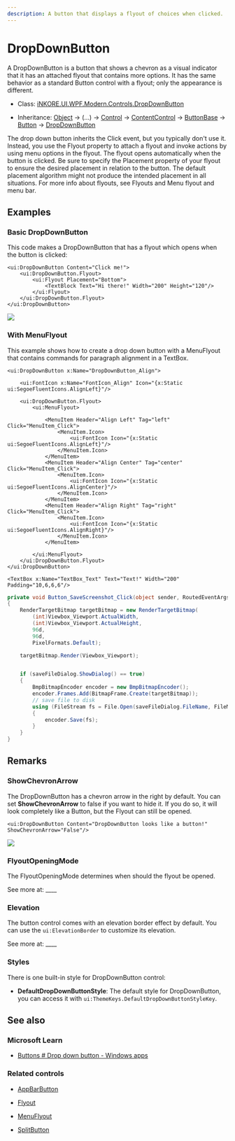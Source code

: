 ```yaml
---
description: A button that displays a flyout of choices when clicked.
---
```


# DropDownButton

A DropDownButton is a button that shows a chevron as a visual indicator that it has an attached flyout that contains more options. It has the same behavior as a standard Button control with a flyout; only the appearance is different.

- Class: [iNKORE.UI.WPF.Modern.Controls](..)[.DropDownButton](.)

- Inheritance: [Object](https://learn.microsoft.com/en-us/dotnet/api/system.object) → (...) → [Control](https://learn.microsoft.com/en-us/dotnet/api/system.windows.controls.control) → [ContentControl](https://learn.microsoft.com/en-us/dotnet/api/system.windows.controls.contentcontrol) → [ButtonBase](https://learn.microsoft.com/en-us/dotnet/api/system.windows.controls.primitives.buttonbase) → [Button](https://learn.microsoft.com/en-us/dotnet/api/system.windows.controls.button) → [DropDownButton](.)

The drop down button inherits the Click event, but you typically don't use it. Instead, you use the Flyout property to attach a flyout and invoke actions by using menu options in the flyout. The flyout opens automatically when the button is clicked. Be sure to specify the Placement property of your flyout to ensure the desired placement in relation to the button. The default placement algorithm might not produce the intended placement in all situations. For more info about flyouts, see Flyouts and Menu flyout and menu bar.

## Examples

### Basic DropDownButton

This code makes a DropDownButton that has a flyout which opens when the button is clicked:

```xaml
<ui:DropDownButton Content="Click me!">
    <ui:DropDownButton.Flyout>
        <ui:Flyout Placement="Bottom">
            <TextBlock Text="Hi there!" Width="200" Height="120"/>
        </ui:Flyout>
    </ui:DropDownButton.Flyout>
</ui:DropDownButton>
```

![](basic-dropdown-button.png)

### With MenuFlyout

This example shows how to create a drop down button with a MenuFlyout that contains commands for paragraph alignment in a TextBox.

```xaml
<ui:DropDownButton x:Name="DropDownButton_Align">

    <ui:FontIcon x:Name="FontIcon_Align" Icon="{x:Static ui:SegoeFluentIcons.AlignLeft}"/>

    <ui:DropDownButton.Flyout>
        <ui:MenuFlyout>
            
            <MenuItem Header="Align Left" Tag="left" Click="MenuItem_Click">
                <MenuItem.Icon>
                    <ui:FontIcon Icon="{x:Static ui:SegoeFluentIcons.AlignLeft}"/>
                </MenuItem.Icon>
            </MenuItem>
            <MenuItem Header="Align Center" Tag="center" Click="MenuItem_Click">
                <MenuItem.Icon>
                    <ui:FontIcon Icon="{x:Static ui:SegoeFluentIcons.AlignCenter}"/>
                </MenuItem.Icon>
            </MenuItem>
            <MenuItem Header="Align Right" Tag="right" Click="MenuItem_Click">
                <MenuItem.Icon>
                    <ui:FontIcon Icon="{x:Static ui:SegoeFluentIcons.AlignRight}"/>
                </MenuItem.Icon>
            </MenuItem>
            
        </ui:MenuFlyout>
    </ui:DropDownButton.Flyout>
</ui:DropDownButton>

<TextBox x:Name="TextBox_Text" Text="Text!" Width="200" Padding="10,6,6,6"/>

```
```csharp
private void Button_SaveScreenshot_Click(object sender, RoutedEventArgs e)
{
    RenderTargetBitmap targetBitmap = new RenderTargetBitmap(
        (int)Viewbox_Viewport.ActualWidth,
        (int)Viewbox_Viewport.ActualHeight,
        96d,
        96d,
        PixelFormats.Default);

    targetBitmap.Render(Viewbox_Viewport);


    if (saveFileDialog.ShowDialog() == true)
    {
        BmpBitmapEncoder encoder = new BmpBitmapEncoder();
        encoder.Frames.Add(BitmapFrame.Create(targetBitmap));
        // save file to disk
        using (FileStream fs = File.Open(saveFileDialog.FileName, FileMode.OpenOrCreate))
        {
            encoder.Save(fs);
        }
    }
}

```

## Remarks

### ShowChevronArrow

The DropDownButton has a chevron arrow in the right by default. You can set **ShowChevronArrow** to false if you want to hide it. If you do so, it will look completely like a Button, but the Flyout can still be opened.

```xaml
<ui:DropDownButton Content="DropDownButton looks like a button!" ShowChevronArrow="False"/>
```

![](no-chevron-arrow.png)

### FlyoutOpeningMode

The FlyoutOpeningMode determines when should the flyout be opened. 

See more at:  ____

### Elevation

The button control comes with an elevation border effect by default. You can use the `ui:ElevationBorder` to customize its elevation.

See more at: ____



### Styles

There is one built-in style for DropDownButton control:

- **DefaultDropDownButtonStyle**: The default style for DropDownButton, you can access it with `ui:ThemeKeys.DefaultDropDownButtonStyleKey`.

## See also

### Microsoft Learn

- [Buttons # Drop down button - Windows apps](https://learn.microsoft.com/en-us/windows/apps/design/controls/buttons#example---drop-down-button)

### Related controls

- [AppBarButton](../menu-and-toolbars/appbar-button)

- [Flyout](../dialogs/flyout)

- [MenuFlyout](../menu-and-toolbars/menu-flyout)

- [SplitButton](./split-button)